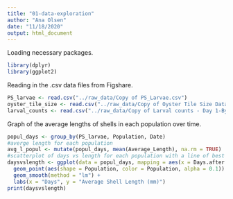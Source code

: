 ```yaml
---
title: "01-data-exploration"
author: "Ana Olsen"
date: "11/18/2020"
output: html_document
---
```

Loading necessary packages.
```r
library(dplyr)
library(ggplot2)
```

Reading in the .csv data files from Figshare.
```r

PS_larvae <- read.csv("../raw_data/Copy of PS_Larvae.csv")
oyster_tile_size <- read.csv("../raw_data/Copy of Oyster Tile Size Data.csv")
larval_counts <- read.csv("../raw_data/Copy of Larval counts - Day 1-By Family.csv")
```

Graph of the average lengths of shells in each population over time.
```r

popul_days <- group_by(PS_larvae, Population, Date)
#averge length for each population
avg_l_popul <- mutate(popul_days, mean(Average_Length), na.rm = TRUE)
#scatterplot of days vs length for each population with a line of best fit for each population
daysvslength <- ggplot(data = popul_days, mapping = aes(x = Days.after.start, y = Average_Length, group = Population)) +
  geom_point(aes(shape = Population, color = Population, alpha = 0.1)) +
  geom_smooth(method = "lm") +
  labs(x = "Days", y = "Average Shell Length (mm)")
print(daysvslength)
```

